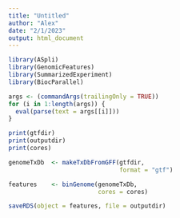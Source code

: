 ```yaml
---
title: "Untitled"
author: "Alex"
date: "2/1/2023"
output: html_document
---
```


```r
library(ASpli)
library(GenomicFeatures)
library(SummarizedExperiment)
library(BiocParallel)
```

```r
args <- (commandArgs(trailingOnly = TRUE))
for (i in 1:length(args)) {
  eval(parse(text = args[[i]]))
}

```

```r
print(gtfdir)
print(outputdir)
print(cores)
```

```r
genomeTxDb  <- makeTxDbFromGFF(gtfdir,
                               format = "gtf")
```


```r
features    <- binGenome(genomeTxDb,
                         cores = cores)
```


```r
saveRDS(object = features, file = outputdir)

```

